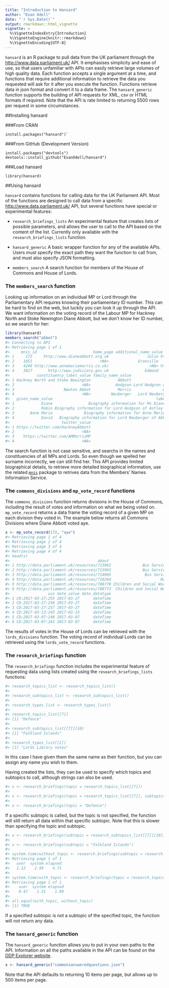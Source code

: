 ```yaml
---
title: "Introduction to Hansard"
author: "Evan Odell"
date: "`r Sys.Date()`"
output: rmarkdown::html_vignette
vignette: >
  %\VignetteIndexEntry{Introduction}
  %\VignetteEngine{knitr::rmarkdown}
  %\VignetteEncoding{UTF-8}
---
```


`hansard` is an R package to pull data from the UK parliament through the <http://www.data.parliament.uk/> API. It emphasises simplicity and ease of use, so that users unfamiliar with APIs can easily retrieve large volumes of high quality data. Each function accepts a single argument at a time, and functions that require additional information to retrieve the data you requested will ask for it after you execute the function. Functions retrieve data in json format and convert it to a data frame. The `hansard_generic` function supports the building of API requests for XML, csv or HTML formats if required. Note that the API is rate limited to returning 5500 rows per request in some circumstances.

##Installing hansard

###From CRAN

```
install.packages("hansard")`
```

###From GitHub (Development Version)

```
install.packages("devtools")
devtools::install_github("EvanOdell/hansard")
```

###Load hansard

```
library(hansard)
```

##Using hansard

`hansard` contains functions for calling data for the UK Parliament API. Most of the functions are designed to call data from a specific <http://www.data.parliament.uk/> API, but several functions have special or experimental features:

* `research_briefings_lists` An experimental feature that creates lists of possible parameters, and allows the user to call to the API based on the content of the list. Currently only available with the `research_briefings_lists` function.

* `hansard_generic` A basic wrapper function for any of the available APIs. Users must specify the exact path they want the function to call from, and must also specify JSON formatting.

* `members_search` A search function for members of the House of Commons and House of Lords.

### The `members_search` function

Looking up information on an individual MP or Lord through the Parliamentary API requires knowing their parliamentary ID number. This can be hard to find on the web, but luckily you can look it up through the API. We want information on the voting record of the Labour MP for Hackney North and Stoke Newington Diane Abbott, but we don't know her ID number, so we search for her:

```r
library(hansard)
members_search("abbot")
#> Connecting to API
#> Retrieving page 1 of 1
#>     mnis_id                         home_page additional_name_value                         constituency_about
#> 1     172     http://www.dianeabbott.org.uk                 Julie http://data.parliament.uk/resources/146966
#> 2    1651                              <NA>             Granville                                       <NA>
#> 3    4249 http://www.annemariemorris.co.uk/                  <NA> http://data.parliament.uk/resources/147092
#> 4    3827       http://www.judiciary.gov.uk                Edmond                                       <NA>
#>            constituency_label_value family_name_value                full_name_value gender_value
#> 1 Hackney North and Stoke Newington            Abbott                Ms Diane Abbott       Female
#> 2                              <NA>           Hodgson Lord Hodgson of Astley Abbotts         Male
#> 3                      Newton Abbot            Morris              Anne Marie Morris       Female
#> 4                              <NA>         Neuberger   Lord Neuberger of Abbotsbury         Male
#>   given_name_value                                              label_value  party_value
#> 1            Diane                Biography information for Ms Diane Abbott       Labour
#> 2            Robin Biography information for Lord Hodgson of Astley Abbotts         <NA>
#> 3       Anne Marie              Biography information for Anne Marie Morris Conservative
#> 4            David   Biography information for Lord Neuberger of Abbotsbury         <NA>
#>                       twitter_value
#> 1 https://twitter.com/HackneyAbbott
#> 2                              <NA>
#> 3    https://twitter.com/AMMorrisMP
#> 4                              <NA>
```

The search function is not case sensitive, and searchs in the names and constituencies of all MPs and Lords. So even though we spelled her surname incorrectly, we can still find her. This API provides limited biographical details, to retrieve more detailed biographical information, use the related [`mnis`](https://cran.r-project.org/package=mnis) package to retrives data from the Members' Names Information Service.


### The `commons_divisions` and `mp_vote_record` functions

The `commons_divisions` function returns divisions in the House of Commons, including the result of votes and information on what we being voted on. `mp_vote_record` returns a data frame the voting record of a given MP on each division they voted in. The example below returns all Commons Divisions where Diane Abbott voted aye.

```r
x <- mp_vote_record(172, "aye")
#> Retrieving page 1 of 4
#> Retrieving page 2 of 4
#> Retrieving page 3 of 4
#> Retrieving page 4 of 4
#> head(x)
#>                                       about                                                             title
#> 1 http://data.parliament.uk/resources/713962              Bus Services Bill [Lords]: Report Stage New Clause 1
#> 2 http://data.parliament.uk/resources/713963              Bus Services Bill [Lords]: Report Stage New Clause 2
#> 3 http://data.parliament.uk/resources/714005               Bus Services Bill [Lords]: Report Stage Amendment 1
#> 4 http://data.parliament.uk/resources/710264                      Reproductive Health (Access to Terminations)
#> 5 http://data.parliament.uk/resources/708770 Children and Social Work Bill (Lords): Report Stage New Clause 14
#> 6 http://data.parliament.uk/resources/708773  Children and Social Work Bill (Lords): Report Stage Amendment 12
#>                 uin date_value date_datatype
#> 1 CD:2017-03-27:255 2017-03-27      dateTime
#> 2 CD:2017-03-27:256 2017-03-27      dateTime
#> 3 CD:2017-03-27:257 2017-03-27      dateTime
#> 4 CD:2017-03-13:243 2017-03-13      dateTime
#> 5 CD:2017-03-07:240 2017-03-07      dateTime
#> 6 CD:2017-03-07:241 2017-03-07      dateTime

```

The results of votes in the House of Lords can be retrieved with the `lords_divisions` function. The voting record of individual Lords can  be retrieved using the `lords_vote_record` functions. 


### The `research_briefings` function

The `research_briefings` function includes the experimental feature of requesting data using lists created using the `research_briefings_lists` functions:

```r
#> research_topics_list <- research_topics_list()
#> 
#> research_subtopics_list <- research_subtopics_list()
#> 
#> research_types_list <- research_types_list()
#>
#> research_topics_list[[7]]
#> [1] "Defence"
#>
#> research_subtopics_list[[7]][10]
#> [1] "Falkland Islands"
#>
#> research_types_list[[1]]
#> [1] "Lords Library notes"

```

In this case I have given them the same name as their function, but you can assign any name you wish to them.

Having created the lists, they can be used to specify which topics and subtopics to call, although strings can also be used.

```r
#> x <- research_briefings(topic = research_topics_list[[7]])
#>
#> x <- research_briefings(topic = research_topics_list[[7]], subtopic=research_subtopics_list[[7]][10])
#>
#> x <- research_briefings(topic = "Defence")

```

If a specific subtopic is called, but the topic is not specified, the function will still return all data within that specific subtopic. Note that this is slower than specifying the topic and subtopic.

```r
#> x <- research_briefings(subtopic = research_subtopics_list[[7]][10])
#> 
#> x <- research_briefings(subtopic = "Falkland Islands")
#>
#> system.time(without_topic <- research_briefings(subtopic = research_subtopics_list[[7]][10]))
#> Retrieving page 1 of 1
#>   user  system elapsed 
#>   1.12    2.59    4.71 
#>
#> system.time(with_topic <- research_briefings(topic = research_topics_list[[7]], subtopic=research_subtopics_list[[7]][10]))
#> Retrieving page 1 of 1
#>    user  system elapsed 
#>    0.47    1.31    1.89 
#>
#> all.equal(with_topic, without_topic)
#> [1] TRUE
```


If a specified subtopic is not a subtopic of the specified topic, the function will not return any data.

### The `hansard_generic` function

The `hansard_generic` function allows you to put in your own paths to the API. Information on all the paths available in the API can be found on the [DDP Explorer website](http://explore.data.parliament.uk/).

```r
x <- hansard_generic("commonsansweredquestions.json")
```

Note that the API defaults to returning 10 items per page, but allows up to 500 items per page.
